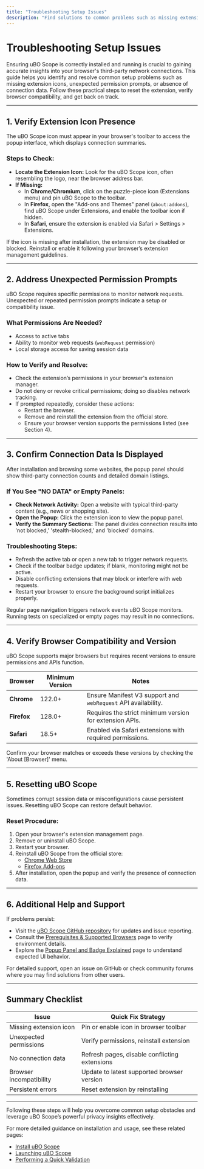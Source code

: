 ```yaml
---
title: "Troubleshooting Setup Issues"
description: "Find solutions to common problems such as missing extension icons, unexpected permission prompts, or absence of connection data. Learn how to reset the extension, check browser compatibility, or seek further help."
---
```


# Troubleshooting Setup Issues

Ensuring uBO Scope is correctly installed and running is crucial to gaining accurate insights into your browser's third-party network connections. This guide helps you identify and resolve common setup problems such as missing extension icons, unexpected permission prompts, or absence of connection data. Follow these practical steps to reset the extension, verify browser compatibility, and get back on track.

---

## 1. Verify Extension Icon Presence

The uBO Scope icon must appear in your browser's toolbar to access the popup interface, which displays connection summaries.

### Steps to Check:

- **Locate the Extension Icon:** Look for the uBO Scope icon, often resembling the logo, near the browser address bar.
- **If Missing:**
  - In **Chrome/Chromium**, click on the puzzle-piece icon (Extensions menu) and pin uBO Scope to the toolbar.
  - In **Firefox**, open the "Add-ons and Themes" panel (`about:addons`), find uBO Scope under Extensions, and enable the toolbar icon if hidden.
  - In **Safari**, ensure the extension is enabled via Safari > Settings > Extensions.

<Warning>
If the icon is missing after installation, the extension may be disabled or blocked. Reinstall or enable it following your browser’s extension management guidelines.
</Warning>

---

## 2. Address Unexpected Permission Prompts

uBO Scope requires specific permissions to monitor network requests. Unexpected or repeated permission prompts indicate a setup or compatibility issue.

### What Permissions Are Needed?

- Access to active tabs
- Ability to monitor web requests (`webRequest` permission)
- Local storage access for saving session data

### How to Verify and Resolve:

- Check the extension’s permissions in your browser's extension manager.
- Do not deny or revoke critical permissions; doing so disables network tracking.
- If prompted repeatedly, consider these actions:
  - Restart the browser.
  - Remove and reinstall the extension from the official store.
  - Ensure your browser version supports the permissions listed (see Section 4).

---

## 3. Confirm Connection Data Is Displayed

After installation and browsing some websites, the popup panel should show third-party connection counts and detailed domain listings.

### If You See "NO DATA" or Empty Panels:

- **Check Network Activity:** Open a website with typical third-party content (e.g., news or shopping site).
- **Open the Popup:** Click the extension icon to view the popup panel.
- **Verify the Summary Sections:** The panel divides connection results into 'not blocked,' 'stealth-blocked,' and 'blocked' domains.

### Troubleshooting Steps:

- Refresh the active tab or open a new tab to trigger network requests.
- Check if the toolbar badge updates; if blank, monitoring might not be active.
- Disable conflicting extensions that may block or interfere with web requests.
- Restart your browser to ensure the background script initializes properly.

<Tip>
Regular page navigation triggers network events uBO Scope monitors. Running tests on specialized or empty pages may result in no connections.
</Tip>

---

## 4. Verify Browser Compatibility and Version

uBO Scope supports major browsers but requires recent versions to ensure permissions and APIs function.

| Browser      | Minimum Version | Notes                                          |
|--------------|-----------------|------------------------------------------------|
| **Chrome**   | 122.0+          | Ensure Manifest V3 support and `webRequest` API availability.
| **Firefox**  | 128.0+          | Requires the strict minimum version for extension APIs.
| **Safari**   | 18.5+           | Enabled via Safari extensions with required permissions.

<Tip>
Confirm your browser matches or exceeds these versions by checking the 'About [Browser]' menu.
</Tip>

---

## 5. Resetting uBO Scope

Sometimes corrupt session data or misconfigurations cause persistent issues. Resetting uBO Scope can restore default behavior.

### Reset Procedure:

1. Open your browser's extension management page.
2. Remove or uninstall uBO Scope.
3. Restart your browser.
4. Reinstall uBO Scope from the official store:
   - [Chrome Web Store](https://chrome.google.com/webstore/detail/ubo-scope/bbdpgcaljkaaigfcomhidmneffjjjfgp)
   - [Firefox Add-ons](https://addons.mozilla.org/firefox/addon/ubo-scope/)
5. After installation, open the popup and verify the presence of connection data.

---

## 6. Additional Help and Support

If problems persist:

- Visit the [uBO Scope GitHub repository](https://github.com/gorhill/uBO-Scope) for updates and issue reporting.
- Consult the [Prerequisites & Supported Browsers](../installation-basics/prerequisites-supported-platforms) page to verify environment details.
- Explore the [Popup Panel and Badge Explained](../../feature-overview-usage/popover-and-badge) page to understand expected UI behavior.

<Contact>
For detailed support, open an issue on GitHub or check community forums where you may find solutions from other users.
</Contact>

---

## Summary Checklist

| Issue                  | Quick Fix Strategy                          |
|-------------------------|--------------------------------------------|
| Missing extension icon  | Pin or enable icon in browser toolbar       |
| Unexpected permissions  | Verify permissions, reinstall extension      |
| No connection data      | Refresh pages, disable conflicting extensions |
| Browser incompatibility | Update to latest supported browser version   |
| Persistent errors       | Reset extension by reinstalling               |

---

Following these steps will help you overcome common setup obstacles and leverage uBO Scope’s powerful privacy insights effectively.

For more detailed guidance on installation and usage, see these related pages:

- [Install uBO Scope](../installation-basics/extension-installation)
- [Launching uBO Scope](../first-run-and-configuration/starting-extension)
- [Performing a Quick Validation](../first-run-and-configuration/quick-usage-validation)
